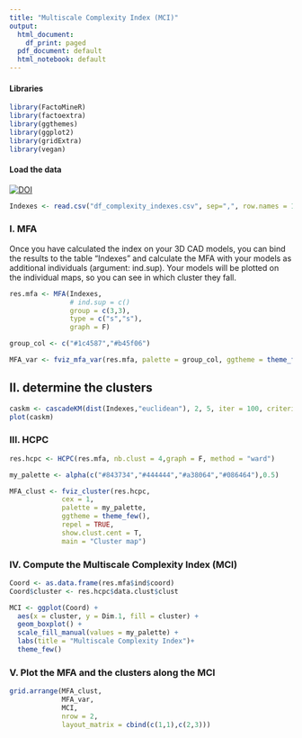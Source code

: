 ---
title: "Multiscale Complexity Index (MCI)"
output:
  html_document:
    df_print: paged
  pdf_document: default
  html_notebook: default
---

#### Libraries
```{r}
library(FactoMineR)
library(factoextra)
library(ggthemes)
library(ggplot2)
library(gridExtra)
library(vegan)
```

#### Load the data
[![DOI](https://zenodo.org/badge/DOI/10.5281/zenodo.8055070.svg)](https://doi.org/10.5281/zenodo.8055070)

```{r}

Indexes <- read.csv("df_complexity_indexes.csv", sep=",", row.names = 1, h=T)

```

### I. MFA

Once you have calculated the index on your 3D CAD models, you can bind the results to the table "Indexes" and calculate the MFA with your models as additional individuals (argument: ind.sup). Your models will be plotted on the individual maps, so you can see in which cluster they fall.

```{r}

res.mfa <- MFA(Indexes,
               # ind.sup = c()
               group = c(3,3),
               type = c("s","s"), 
               graph = F)

group_col <- c("#1c4587","#b45f06")

MFA_var <- fviz_mfa_var(res.mfa, palette = group_col, ggtheme = theme_few())

```

## II. determine the clusters

```{r}

caskm <- cascadeKM(dist(Indexes,"euclidean"), 2, 5, iter = 100, criterion = "ssi")
plot(caskm)

```

### III. HCPC

```{r}

res.hcpc <- HCPC(res.mfa, nb.clust = 4,graph = F, method = "ward")

my_palette <- alpha(c("#843734","#444444","#a38064","#086464"),0.5)

MFA_clust <- fviz_cluster(res.hcpc,
             cex = 1,
             palette = my_palette,              
             ggtheme = theme_few(),
             repel = TRUE,           
             show.clust.cent = T,     
             main = "Cluster map")

```

### IV. Compute the Multiscale Complexity Index (MCI)

```{r}
Coord <- as.data.frame(res.mfa$ind$coord)
Coord$cluster <- res.hcpc$data.clust$clust

MCI <- ggplot(Coord) +
  aes(x = cluster, y = Dim.1, fill = cluster) +
  geom_boxplot() +
  scale_fill_manual(values = my_palette) +
  labs(title = "Multiscale Complexity Index")+
  theme_few()

```

### V. Plot the MFA and the clusters along the MCI
```{r}
grid.arrange(MFA_clust, 
             MFA_var, 
             MCI, 
             nrow = 2, 
             layout_matrix = cbind(c(1,1),c(2,3)))
```
